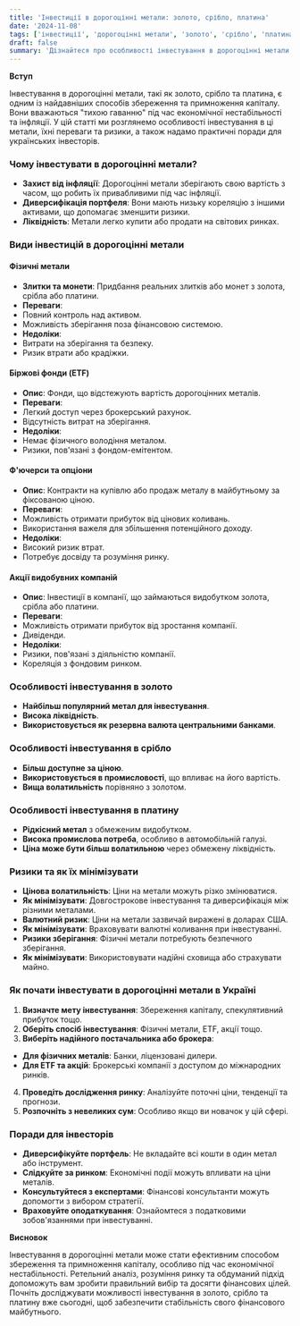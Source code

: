 ```yaml
---
title: 'Інвестиції в дорогоцінні метали: золото, срібло, платина'
date: '2024-11-08'
tags: ['інвестиції', 'дорогоцінні метали', 'золото', 'срібло', 'платина', 'фінанси', 'Україна']
draft: false
summary: 'Дізнайтеся про особливості інвестування в дорогоцінні метали, такі як золото, срібло та платина. Поради для українських інвесторів щодо диверсифікації портфеля та захисту капіталу.'
---
```


**Вступ**

Інвестування в дорогоцінні метали, такі як золото, срібло та платина, є одним із найдавніших способів збереження та примноження капіталу. Вони вважаються "тихою гаванню" під час економічної нестабільності та інфляції. У цій статті ми розглянемо особливості інвестування в ці метали, їхні переваги та ризики, а також надамо практичні поради для українських інвесторів.

### Чому інвестувати в дорогоцінні метали?

- **Захист від інфляції**: Дорогоцінні метали зберігають свою вартість з часом, що робить їх привабливими під час інфляції.
- **Диверсифікація портфеля**: Вони мають низьку кореляцію з іншими активами, що допомагає зменшити ризики.
- **Ліквідність**: Метали легко купити або продати на світових ринках.

### Види інвестицій в дорогоцінні метали

#### Фізичні метали

- **Злитки та монети**: Придбання реальних злитків або монет з золота, срібла або платини.
- **Переваги**:
- Повний контроль над активом.
- Можливість зберігання поза фінансовою системою.
- **Недоліки**:
- Витрати на зберігання та безпеку.
- Ризик втрати або крадіжки.

#### Біржові фонди (ETF)

- **Опис**: Фонди, що відстежують вартість дорогоцінних металів.
- **Переваги**:
- Легкий доступ через брокерський рахунок.
- Відсутність витрат на зберігання.
- **Недоліки**:
- Немає фізичного володіння металом.
- Ризики, пов'язані з фондом-емітентом.

#### Ф'ючерси та опціони

- **Опис**: Контракти на купівлю або продаж металу в майбутньому за фіксованою ціною.
- **Переваги**:
- Можливість отримати прибуток від цінових коливань.
- Використання важеля для збільшення потенційного доходу.
- **Недоліки**:
- Високий ризик втрат.
- Потребує досвіду та розуміння ринку.

#### Акції видобувних компаній

- **Опис**: Інвестиції в компанії, що займаються видобутком золота, срібла або платини.
- **Переваги**:
- Можливість отримати прибуток від зростання компанії.
- Дивіденди.
- **Недоліки**:
- Ризики, пов'язані з діяльністю компанії.
- Кореляція з фондовим ринком.

### Особливості інвестування в золото

- **Найбільш популярний метал для інвестування**.
- **Висока ліквідність**.
- **Використовується як резервна валюта центральними банками**.

### Особливості інвестування в срібло

- **Більш доступне за ціною**.
- **Використовується в промисловості**, що впливає на його вартість.
- **Вища волатильність** порівняно з золотом.

### Особливості інвестування в платину

- **Рідкісний метал** з обмеженим видобутком.
- **Висока промислова потреба**, особливо в автомобільній галузі.
- **Ціна може бути більш волатильною** через обмежену ліквідність.

### Ризики та як їх мінімізувати

- **Цінова волатильність**: Ціни на метали можуть різко змінюватися.
- **Як мінімізувати**: Довгострокове інвестування та диверсифікація між різними металами.
- **Валютний ризик**: Ціни на метали зазвичай виражені в доларах США.
- **Як мінімізувати**: Враховувати валютні коливання при інвестуванні.
- **Ризики зберігання**: Фізичні метали потребують безпечного зберігання.
- **Як мінімізувати**: Використовувати надійні сховища або страхувати майно.

### Як почати інвестувати в дорогоцінні метали в Україні

1. **Визначте мету інвестування**: Збереження капіталу, спекулятивний прибуток тощо.
2. **Оберіть спосіб інвестування**: Фізичні метали, ETF, акції тощо.
3. **Виберіть надійного постачальника або брокера**:
- **Для фізичних металів**: Банки, ліцензовані дилери.
- **Для ETF та акцій**: Брокерські компанії з доступом до міжнародних ринків.
4. **Проведіть дослідження ринку**: Аналізуйте поточні ціни, тенденції та прогнози.
5. **Розпочніть з невеликих сум**: Особливо якщо ви новачок у цій сфері.

### Поради для інвесторів

- **Диверсифікуйте портфель**: Не вкладайте всі кошти в один метал або інструмент.
- **Слідкуйте за ринком**: Економічні події можуть впливати на ціни металів.
- **Консультуйтеся з експертами**: Фінансові консультанти можуть допомогти з вибором стратегії.
- **Враховуйте оподаткування**: Ознайомтеся з податковими зобов'язаннями при інвестуванні.

**Висновок**

Інвестування в дорогоцінні метали може стати ефективним способом збереження та примноження капіталу, особливо під час економічної нестабільності. Ретельний аналіз, розуміння ринку та обдуманий підхід допоможуть вам зробити правильний вибір та досягти фінансових цілей. Почніть досліджувати можливості інвестування в золото, срібло та платину вже сьогодні, щоб забезпечити стабільність свого фінансового майбутнього.
